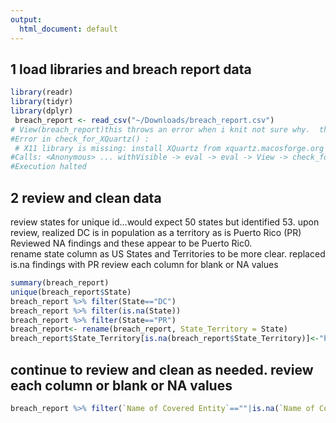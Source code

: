 ```yaml
---
output:
  html_document: default
---
```



## 1 load libraries and breach report data

```r
library(readr)
library(tidyr)
library(dplyr)
 breach_report <- read_csv("~/Downloads/breach_report.csv")
# View(breach_report)this throws an error when i knit not sure why.  this is the error Quitting from lines 22-30 (Capstone_RMarkdown.Rmd) 
#Error in check_for_XQuartz() : 
 # X11 library is missing: install XQuartz from xquartz.macosforge.org
#Calls: <Anonymous> ... withVisible -> eval -> eval -> View -> check_for_XQuartz
#Execution halted
```
## 2 review and clean data
review states for unique id...would expect 50 states but identified 53.  upon review, realized DC is in population as a territory as is Puerto Rico (PR)  Reviewed NA findings and these appear to be Puerto Ric0.  
rename state column as US States and Territories to be more clear.  replaced is.na findings with PR
review each column for blank or NA values

```r

summary(breach_report)
unique(breach_report$State)
breach_report %>% filter(State=="DC")
breach_report %>% filter(is.na(State))
breach_report %>% filter(State=="PR")
breach_report<- rename(breach_report, State_Territory = State)
breach_report$State_Territory[is.na(breach_report$State_Territory)]<-"PR"
```
## continue to review and clean as needed.  review each column or blank or NA values
```r
breach_report %>% filter(`Name of Covered Entity`==""|is.na(`Name of Covered Entity`))
```

